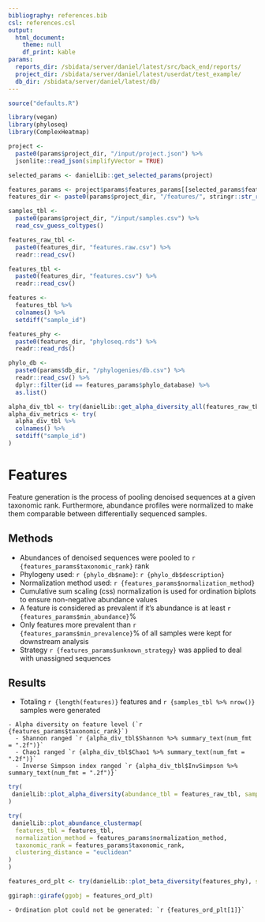 ```yaml
---
bibliography: references.bib
csl: references.csl
output:
  html_document:
    theme: null
    df_print: kable
params:
  reports_dir: /sbidata/server/daniel/latest/src/back_end/reports/
  project_dir: /sbidata/server/daniel/latest/userdat/test_example/
  db_dir: /sbidata/server/daniel/latest/db/
---
```


```r
source("defaults.R")

library(vegan)
library(phyloseq)
library(ComplexHeatmap)

project <-
  paste0(params$project_dir, "/input/project.json") %>%
  jsonlite::read_json(simplifyVector = TRUE)

selected_params <- danielLib::get_selected_params(project)

features_params <- project$params$features_params[[selected_params$features]]
features_dir <- paste0(params$project_dir, "/features/", stringr::str_replace_all(selected_params$features, " ", "_"), "/")

samples_tbl <-
  paste0(params$project_dir, "/input/samples.csv") %>%
  read_csv_guess_coltypes()

features_raw_tbl <-
  paste0(features_dir, "features.raw.csv") %>%
  readr::read_csv()

features_tbl <-
  paste0(features_dir, "features.csv") %>%
  readr::read_csv()

features <-
  features_tbl %>%
  colnames() %>%
  setdiff("sample_id")

features_phy <-
  paste0(features_dir, "phyloseq.rds") %>%
  readr::read_rds()

phylo_db <-
  paste0(params$db_dir, "/phylogenies/db.csv") %>%
  readr::read_csv() %>%
  dplyr::filter(id == features_params$phylo_database) %>%
  as.list()

alpha_div_tbl <- try(danielLib::get_alpha_diversity_all(features_raw_tbl), silent = TRUE)
alpha_div_metrics <- try(
  alpha_div_tbl %>%
  colnames() %>%
  setdiff("sample_id")
)
```

# Features

Feature generation is the process of pooling denoised sequences at a given taxonomic rank.
Furthermore, abundance profiles were normalized to make them comparable between differentially sequenced samples.

## Methods
- Abundances of denoised sequences were pooled to `r {features_params$taxonomic_rank}` rank
- Phylogeny used: `r {phylo_db$name}`: `r {phylo_db$description}`
- Normalization method used: `r {features_params$normalization_method}`
- Cumulative sum scaling (css) normalization is used for ordination biplots to ensure non-negative abundance values
- A feature is considered as prevalent if it's abundance is at least `r {features_params$min_abundance}`%
- Only features more prevalent than `r {features_params$min_prevalence}`% of all samples were kept for downstream analysis
- Strategy `r {features_params$unknown_strategy}` was applied to deal with unassigned sequences

## Results
- Totaling `r {length(features)}` features and `r {samples_tbl %>% nrow()}` samples were generated

```rmd
- Alpha diversity on feature level (`r {features_params$taxonomic_rank}`)
  - Shannon ranged `r {alpha_div_tbl$Shannon %>% summary_text(num_fmt = ".2f")}`
  - Chao1 ranged `r {alpha_div_tbl$Chao1 %>% summary_text(num_fmt = ".2f")}`
  - Inverse Simpson index ranged `r {alpha_div_tbl$InvSimpson %>% summary_text(num_fmt = ".2f")}`
```

```r
try(
 danielLib::plot_alpha_diversity(abundance_tbl = features_raw_tbl, samples_tbl = samples_tbl) %>% ggiraph::girafe(ggobj = .)
)
```

```r
try(
 danielLib::plot_abundance_clustermap(
  features_tbl = features_tbl,
  normalization_method = features_params$normalization_method,
  taxonomic_rank = features_params$taxonomic_rank,
  clustering_distance = "euclidean"
)
)
```

```r
features_ord_plt <- try(danielLib::plot_beta_diversity(features_phy), silent = TRUE)
```

```r
ggiraph::girafe(ggobj = features_ord_plt)
```

```rmd
- Ordination plot could not be generated: `r {features_ord_plt[1]}`
```

